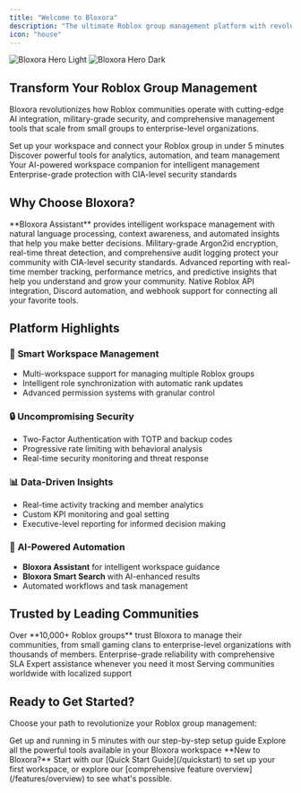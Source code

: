 ```yaml
---
title: "Welcome to Bloxora"
description: "The ultimate Roblox group management platform with revolutionary AI integration and enterprise-grade security."
icon: "house"
---
```


<img
  className="block dark:hidden"
  src="/images/hero-light.png"
  alt="Bloxora Hero Light"
/>
<img
  className="hidden dark:block"
  src="/images/hero-dark.png"
  alt="Bloxora Hero Dark"
/>

## Transform Your Roblox Group Management

Bloxora revolutionizes how Roblox communities operate with cutting-edge AI integration, military-grade security, and comprehensive management tools that scale from small groups to enterprise-level organizations.

<CardGroup cols={2}>
  <Card
    title="Get Started in Minutes"
    icon="rocket"
    href="/quickstart"
  >
    Set up your workspace and connect your Roblox group in under 5 minutes
  </Card>
  <Card
    title="Explore Features"
    icon="sparkles"
    href="/features/overview"
  >
    Discover powerful tools for analytics, automation, and team management
  </Card>
  <Card
    title="Meet Bloxora Assistant"
    icon="robot"
    href="/assistant/overview"
  >
    Your AI-powered workspace companion for intelligent management
  </Card>
  <Card
    title="Security First"
    icon="shield-check"
    href="/security/overview"
  >
    Enterprise-grade protection with CIA-level security standards
  </Card>
</CardGroup>

## Why Choose Bloxora?

<AccordionGroup>
  <Accordion title="Revolutionary AI Integration">
    **Bloxora Assistant** provides intelligent workspace management with natural language processing, context awareness, and automated insights that help you make better decisions.
  </Accordion>

  <Accordion title="Enterprise-Grade Security">
    Military-grade Argon2id encryption, real-time threat detection, and comprehensive audit logging protect your community with CIA-level security standards.
  </Accordion>

  <Accordion title="Comprehensive Analytics">
    Advanced reporting with real-time member tracking, performance metrics, and predictive insights that help you understand and grow your community.
  </Accordion>

  <Accordion title="Seamless Integrations">
    Native Roblox API integration, Discord automation, and webhook support for connecting all your favorite tools.
  </Accordion>
</AccordionGroup>

## Platform Highlights

### 🎯 **Smart Workspace Management**
- Multi-workspace support for managing multiple Roblox groups
- Intelligent role synchronization with automatic rank updates
- Advanced permission systems with granular control

### 🔒 **Uncompromising Security**
- Two-Factor Authentication with TOTP and backup codes
- Progressive rate limiting with behavioral analysis
- Real-time security monitoring and threat response

### 📊 **Data-Driven Insights**
- Real-time activity tracking and member analytics
- Custom KPI monitoring and goal setting
- Executive-level reporting for informed decision making

### 🤖 **AI-Powered Automation**
- **Bloxora Assistant** for intelligent workspace guidance
- **Bloxora Smart Search** with AI-enhanced results
- Automated workflows and task management

## Trusted by Leading Communities

<Note>
  Over **10,000+ Roblox groups** trust Bloxora to manage their communities, from small gaming clans to enterprise-level organizations with thousands of members.
</Note>

<CardGroup cols={3}>
  <Card title="99.9% Uptime" icon="chart-line">
    Enterprise-grade reliability with comprehensive SLA
  </Card>
  <Card title="24/7 Support" icon="headset">
    Expert assistance whenever you need it most
  </Card>
  <Card title="Global Scale" icon="globe">
    Serving communities worldwide with localized support
  </Card>
</CardGroup>

## Ready to Get Started?

Choose your path to revolutionize your Roblox group management:

<CardGroup cols={2}>
  <Card
    title="Quick Start Guide"
    icon="bolt"
    href="/quickstart"
    color="#3B82F6"
  >
    Get up and running in 5 minutes with our step-by-step setup guide
  </Card>
  <Card
    title="Feature Tour"
    icon="map"
    href="/features/overview"
    color="#10B981"
  >
    Explore all the powerful tools available in your Bloxora workspace
  </Card>
</CardGroup>

<Tip>
  **New to Bloxora?** Start with our [Quick Start Guide](/quickstart) to set up your first workspace, or explore our [comprehensive feature overview](/features/overview) to see what's possible.
</Tip>
